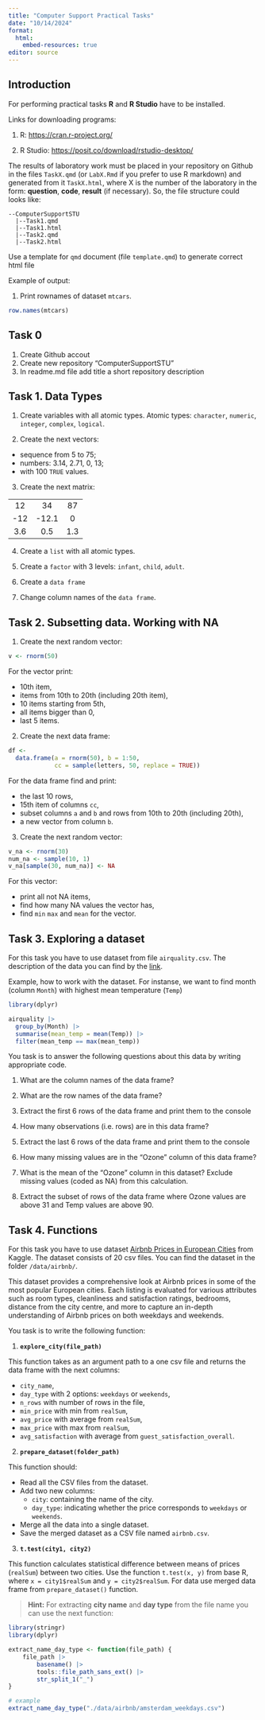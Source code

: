 ```yaml
---
title: "Computer Support Practical Tasks"
date: "10/14/2024"
format:
  html:
    embed-resources: true
editor: source
---
```


## Introduction

For performing practical tasks **R** and **R Studio** have to be installed.

Links for downloading programs: 

1. R: <https://cran.r-project.org/>

2. R Studio: <https://posit.co/download/rstudio-desktop/>

The results of laboratory work must be placed in your repository on Github in the files `TaskX.qmd` (or `LabX.Rmd` if you prefer to use R markdown) and generated from it `TaskX.html`, where X is the number of the laboratory in the form: **question**, **code**, **result** (if necessary). So, the file structure could looks like:

```
--ComputerSupportSTU
  |--Task1.qmd
  |--Task1.html
  |--Task2.qmd
  |--Task2.html
```
Use a template for `qmd` document (file `template.qmd`) to generate correct html file

Example of output:

1.  Print rownames of dataset `mtcars`.

```r
row.names(mtcars)
```

## Task 0

1.  Create Github accout
2.  Create new repository "ComputerSupportSTU"
3.  In readme.md file add title a short repository description

## Task 1. Data Types

1. Create variables with all atomic types. Atomic types: `character`, `numeric`, `integer`, `complex`, `logical`.

2. Create the next vectors:
  * sequence from 5 to 75;
  * numbers: 3.14, 2.71, 0, 13;
  * with 100 `TRUE` values.

3. Create the next matrix:

|  |   |  |
|:---:|:-----:|:---:|
| 12  | 34    | 87  |
| -12 | -12.1 | 0   |
| 3.6 | 0.5   | 1.3 |

4. Create a `list` with all atomic types.

5. Create a `factor` with 3 levels: `infant`, `child`, `adult`.

6. Create a `data frame`

7. Change column names of the `data frame`.


## Task 2. Subsetting data. Working with NA

1. Create the next random vector:

```r
v <- rnorm(50)
```

For the vector print:

- 10th item,
- items from 10th to 20th (including 20th item),
- 10 items starting from 5th,
- all items bigger than 0,
- last 5 items.

2. Create the next data frame:

```r
df <- 
  data.frame(a = rnorm(50), b = 1:50, 
             cc = sample(letters, 50, replace = TRUE))

```

For the data frame find and print:

- the last 10 rows,
- 15th item of columns `cc`,
- subset columns `a` and `b` and rows from 10th to 20th (including 20th),
- a new vector from column `b`.

3. Create the next random vector:

```r
v_na <- rnorm(30)
num_na <- sample(10, 1)
v_na[sample(30, num_na)] <- NA
```

For this vector:

- print all not NA items,
- find how many NA values the vector has,
- find `min` `max` and `mean` for the vector.

## Task 3. Exploring a dataset

For this task you have to use dataset from file `airquality.csv`. The description of the data you can find by the [link](https://www.rdocumentation.org/packages/datasets/versions/3.6.2/topics/airquality).

Example, how to work with the dataset. For instanse, we want to find month (column `Month`) with highest mean temperature (`Temp`)

```r
library(dplyr)

airquality |> 
  group_by(Month) |> 
  summarise(mean_temp = mean(Temp)) |> 
  filter(mean_temp == max(mean_temp))
```

You task is to answer the following questions about this data by writing appropriate code.

1. What are the column names of the data frame?

2. What are the row names of the data frame?

3. Extract the first 6 rows of the data frame and print them to the console

4. How many observations (i.e. rows) are in this data frame?

5. Extract the last 6 rows of the data frame and print them to the console

6. How many missing values are in the "Ozone" column of this data frame?

7. What is the mean of the "Ozone" column in this dataset? Exclude missing values (coded as NA) from this calculation.

8. Extract the subset of rows of the data frame where Ozone values are above 31 and Temp values are above 90.

## Task 4. Functions

For this task you have to use dataset [Airbnb Prices in European Cities](https://www.kaggle.com/datasets/thedevastator/airbnb-prices-in-european-cities) from Kaggle. The dataset consists of 20 csv files. You can find the dataset in the folder `/data/airbnb/`.

This dataset provides a comprehensive look at Airbnb prices in some of the most popular European cities. Each listing is evaluated for various attributes such as room types, cleanliness and satisfaction ratings, bedrooms, distance from the city centre, and more to capture an in-depth understanding of Airbnb prices on both weekdays and weekends.

You task is to write the following function:

1. **`explore_city(file_path)`**
  
  This function takes as an argument path to a one csv file and returns the data frame with the next columns:
  
  - `city_name`,
  - `day_type` with 2 options: `weekdays` or `weekends`,
  - `n_rows` with number of rows in the file,
  - `min_price` with min from `realSum`,
  - `avg_price` with average from `realSum`,
  - `max_price` with max from `realSum`,
  - `avg_satisfaction` with average from `guest_satisfaction_overall`.

2. **`prepare_dataset(folder_path)`**
  
  This function should:
  
  - Read all the CSV files from the dataset.
  - Add two new columns:
      - `city`: containing the name of the city.
      - `day_type`: indicating whether the price corresponds to `weekdays` or `weekends`.
  - Merge all the data into a single dataset.
  - Save the merged dataset as a CSV file named `airbnb.csv`.

3. **`t.test(city1, city2)`**
  
  This function calculates statistical difference between means of prices (`realSum`) between two cities. Use the function `t.test(x, y)` from base R, where `x = city1$realSum` and `y = city2$realSum`. For data use merged data frame from `prepare_dataset()` function.

>**Hint:** For extracting **city name** and **day type** from the file name you can use the next function:

```r
library(stringr)
library(dplyr)

extract_name_day_type <- function(file_path) {
    file_path |> 
        basename() |>
        tools::file_path_sans_ext() |> 
        str_split_1("_")
}

# example
extract_name_day_type("./data/airbnb/amsterdam_weekdays.csv")
```
